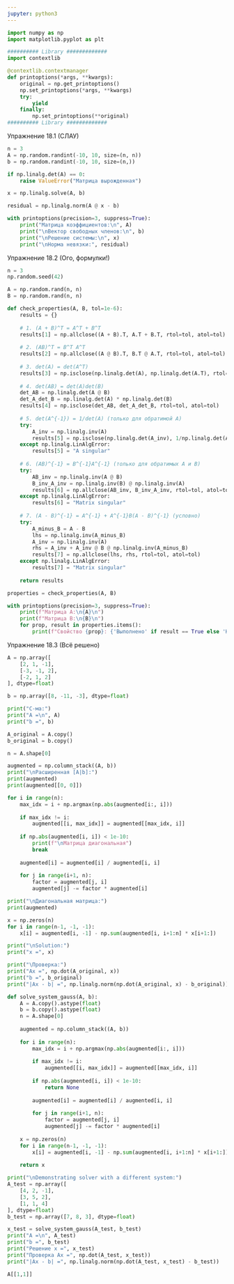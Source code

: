 ```yaml
---
jupyter: python3
---
```


```python
import numpy as np
import matplotlib.pyplot as plt

########## Library #############
import contextlib

@contextlib.contextmanager
def printoptions(*args, **kwargs):
    original = np.get_printoptions()
    np.set_printoptions(*args, **kwargs)
    try:
        yield
    finally: 
        np.set_printoptions(**original)
########## Library #############
```

Упражнение 18.1 (СЛАУ)

```python
n = 3  
A = np.random.randint(-10, 10, size=(n, n)) 
b = np.random.randint(-10, 10, size=(n,))  

if np.linalg.det(A) == 0:
    raise ValueError("Матрица вырожденная")

x = np.linalg.solve(A, b)

residual = np.linalg.norm(A @ x - b)

with printoptions(precision=3, suppress=True):
    print("Матрица коэффициентов:\n", A)
    print("\nВектор свободных членов:\n", b)
    print("\nРешение системы:\n", x)
    print("\nНорма невязки:", residual)
```

Упражнение 18.2 (Ого, формулки!)

```python
n = 3
np.random.seed(42)

A = np.random.rand(n, n)
B = np.random.rand(n, n)

def check_properties(A, B, tol=1e-6):
    results = {}
    
    # 1. (A + B)^T = A^T + B^T
    results[1] = np.allclose((A + B).T, A.T + B.T, rtol=tol, atol=tol)
    
    # 2. (AB)^T = B^T A^T
    results[2] = np.allclose((A @ B).T, B.T @ A.T, rtol=tol, atol=tol)
    
    # 3. det(A) = det(A^T)
    results[3] = np.isclose(np.linalg.det(A), np.linalg.det(A.T), rtol=tol, atol=tol)
    
    # 4. det(AB) = det(A)det(B)
    det_AB = np.linalg.det(A @ B)
    det_A_det_B = np.linalg.det(A) * np.linalg.det(B)
    results[4] = np.isclose(det_AB, det_A_det_B, rtol=tol, atol=tol)
    
    # 5. det(A^{-1}) = 1/det(A) (только для обратимой A)
    try:
        A_inv = np.linalg.inv(A)
        results[5] = np.isclose(np.linalg.det(A_inv), 1/np.linalg.det(A), rtol=tol, atol=tol)
    except np.linalg.LinAlgError:
        results[5] = "A singular"
    
    # 6. (AB)^{-1} = B^{-1}A^{-1} (только для обратимых A и B)
    try:
        AB_inv = np.linalg.inv(A @ B)
        B_inv_A_inv = np.linalg.inv(B) @ np.linalg.inv(A)
        results[6] = np.allclose(AB_inv, B_inv_A_inv, rtol=tol, atol=tol)
    except np.linalg.LinAlgError:
        results[6] = "Matrix singular"
    
    # 7. (A - B)^{-1} = A^{-1} + A^{-1}B(A - B)^{-1} (условно)
    try:
        A_minus_B = A - B
        lhs = np.linalg.inv(A_minus_B)
        A_inv = np.linalg.inv(A)
        rhs = A_inv + A_inv @ B @ np.linalg.inv(A_minus_B)
        results[7] = np.allclose(lhs, rhs, rtol=tol, atol=tol)
    except np.linalg.LinAlgError:
        results[7] = "Matrix singular"
    
    return results

properties = check_properties(A, B)

with printoptions(precision=3, suppress=True):
    print(f"Матрица A:\n{A}\n")
    print(f"Матрица B:\n{B}\n")
    for prop, result in properties.items():
        print(f"Свойство {prop}: {'Выполнено' if result == True else 'Не выполнено' if result is False else result}")
```

Упражнение 18.3 (Всё решено)

```python


A = np.array([
    [2, 1, -1],
    [-3, -1, 2],
    [-2, 1, 2]
], dtype=float)

b = np.array([8, -11, -3], dtype=float)

print("С-ма:")
print("A =\n", A)
print("b =", b)

A_original = A.copy()
b_original = b.copy()

n = A.shape[0]

augmented = np.column_stack((A, b))
print("\nРасширенная [A|b]:")
print(augmented)
print(augmented[[0, 0]])

for i in range(n):
    max_idx = i + np.argmax(np.abs(augmented[i:, i]))
    
    if max_idx != i:
        augmented[[i, max_idx]] = augmented[[max_idx, i]]
    
    if np.abs(augmented[i, i]) < 1e-10:
        print(f"\nМатрица диагональная")
        break
    
    augmented[i] = augmented[i] / augmented[i, i]
    
    for j in range(i+1, n):
        factor = augmented[j, i]
        augmented[j] -= factor * augmented[i]

print("\nДиагональная матрица:")
print(augmented)

x = np.zeros(n)
for i in range(n-1, -1, -1):
    x[i] = augmented[i, -1] - np.sum(augmented[i, i+1:n] * x[i+1:])

print("\nSolution:")
print("x =", x)

print("\Проверка:")
print("Ax =", np.dot(A_original, x))
print("b =", b_original)
print("|Ax - b| =", np.linalg.norm(np.dot(A_original, x) - b_original))

def solve_system_gauss(A, b):
    A = A.copy().astype(float)
    b = b.copy().astype(float)
    n = A.shape[0]
    
    augmented = np.column_stack((A, b))
    
    for i in range(n):
        max_idx = i + np.argmax(np.abs(augmented[i:, i]))
        
        if max_idx != i:
            augmented[[i, max_idx]] = augmented[[max_idx, i]]
        
        if np.abs(augmented[i, i]) < 1e-10:
            return None
        
        augmented[i] = augmented[i] / augmented[i, i]
        
        for j in range(i+1, n):
            factor = augmented[j, i]
            augmented[j] -= factor * augmented[i]
    
    x = np.zeros(n)
    for i in range(n-1, -1, -1):
        x[i] = augmented[i, -1] - np.sum(augmented[i, i+1:n] * x[i+1:])
    
    return x

print("\nDemonstrating solver with a different system:")
A_test = np.array([
    [4, 2, -1],
    [3, 5, 2],
    [1, 1, 4]
], dtype=float)
b_test = np.array([7, 8, 3], dtype=float)

x_test = solve_system_gauss(A_test, b_test)
print("A =\n", A_test)
print("b =", b_test)
print("Решение x =", x_test)
print("Проверка Ax =", np.dot(A_test, x_test))
print("|Ax - b| =", np.linalg.norm(np.dot(A_test, x_test) - b_test))
```

```python
A[[1,1]]
```

